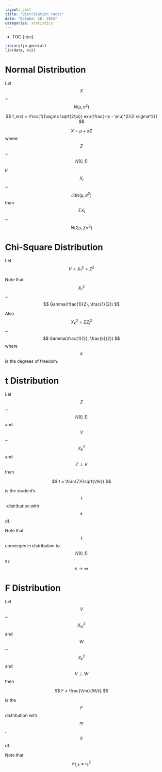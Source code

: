 ```yaml
---
layout: post
title: "Distribution Facts"
date: "October 26, 2015"
categories: statistics
---
```


* TOC
{:toc}

```r
library(jn.general)
lib(data, viz)
```

# Normal Distribution
Let $$ X $$ ~ $$ N(\mu, \sigma^2) $$

$$ f_x(x) = \frac{1}{\sigma \sqrt{2\pi}} exp{\frac{-(x - \mu)^2}{2 \sigma^2}} $$

$$ X = \mu + \sigma Z$$ where $$ Z $$ ~ $$ N(0, 1) $$

If $$ X_i $$ ~ $$ iidN(\mu, \sigma^2) $$ then $$ \Sigma X_i $$ ~ $$ N(\Sigma \mu, \Sigma \sigma^2) $$

# Chi-Square Distribution
Let $$ V = X^2_1 = Z^2 $$

Note that $$ X^2_1 $$ ~ $$ Gamma(\frac{1}{2}, \frac{1}{2}) $$

Also $$ X^2_k = \Sigma Z^2_i $$ ~ $$ Gamma(\frac{1}{2}, \frac{k}{2}) $$ where $$k$$ is the degrees of freedom. 

# t Distribution
Let $$Z$$  ~ $$ N(0, 1) $$ and $$V$$ ~ $$ X^2_k$$ and $$ Z \perp V $$ then 

$$ t = \frac{Z}{\sqrt{V/k}} $$

is the student's $$t$$-distribution with $$k$$ df. 

Note that $$ t $$ converges in distribution to $$ N(0, 1) $$ as $$ n \rightarrow \infty $$

# F Distribution
Let $$V$$ ~ $$ X^2_m $$ and $$W$$ ~ $$ X^2_k $$ and $$ V \perp W $$ then 

$$ F = \frac{V/m}{W/k} $$

is the $$F$$ distribution with $$m$$, $$k$$ df.

Note that $$ F_{1, k} = t^2_k $$

